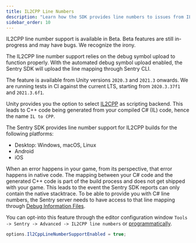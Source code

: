 ```yaml
---
title: IL2CPP Line Numbers
description: "Learn how the SDK provides line numbers to issues from IL2CPP builds."
sidebar_order: 10
---
```


<Note>

IL2CPP line number support is available in Beta. Beta features are still in-progress and may have bugs. We recognize the irony.

</Note>

<Note>

The IL2CPP line number support relies on the debug symbol upload to function properly. With the automated debug symbol upload enabled, the Sentry SDK will upload the line mapping through Sentry CLI.

The feature is available from Unity versions `2020.3` and `2021.3` onwards. We are running tests in CI against the current LTS, starting from `2020.3.37f1` and `2021.3.6f1`.

</Note>

Unity provides you the option to select [IL2CPP](https://docs.unity3d.com/Manual/IL2CPP.html) as scripting backend. This leads to C++ code being generated from your compiled C# (IL) code, hence the name `IL to CPP`.

The Sentry SDK provides line number support for IL2CPP builds for the following platforms:

- Desktop: Windows, macOS, Linux
- Android
- iOS

When an error happens in your game, from its perspective, that error happens in native code.
The mapping between your C# code and the generated C++ code is part of the build process and does not get shipped with your game. This leads to the event the Sentry SDK reports can only contain the native stacktrace. To be able to provide you with C# line numbers, the Sentry server needs to have access to that line mapping through [Debug Information Files](https://docs.sentry.io/platforms/unity/data-management/debug-files/).

You can opt-into this feature through the editor configuration window `Tools -> Sentry -> Advanced -> IL2CPP line numbers` or [programmatically](/platforms/unity/configuration/options/#programmatic-configuration).

```csharp
options.Il2CppLineNumberSupportEnabled = true;
```
